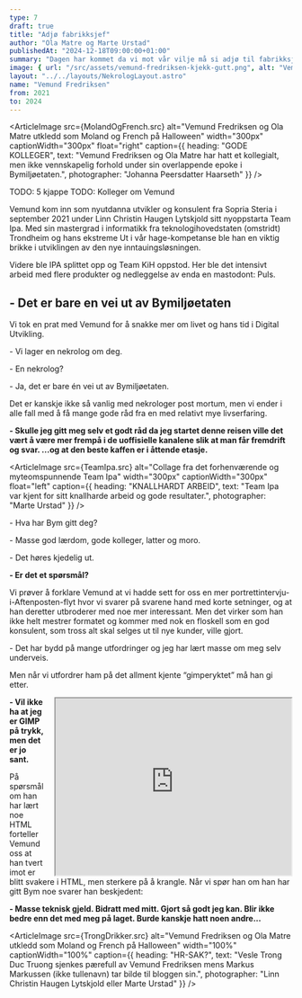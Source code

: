 ```yaml
---
type: 7
draft: true
title: "Adjø fabrikksjef"
author: "Ola Matre og Marte Urstad"
publishedAt: "2024-12-18T09:00:00+01:00"
summary: "Dagen har kommet da vi mot vår vilje må si adjø til fabrikksjef Vemund Fredriksen. Han skal videre på sitt eventyr som backendutvikler, og forlater oss etter to fantastiske år sammen. To år fulle av glede, tårer, kaffe og litt utvikling."
image: { url: "/src/assets/vemund-fredriksen-kjekk-gutt.png", alt: "Vemund Fredriksen underveis i hans maraton i Valencia", height: "500px" }
layout: "../../layouts/NekrologLayout.astro"
name: "Vemund Fredriksen"
from: 2021
to: 2024
---
```


<ArticleImage src={MolandOgFrench.src} alt="Vemund Fredriksen og Ola Matre utkledd som Moland og French på Halloween" width="300px" captionWidth="300px" float="right" caption={{
  heading: "GODE KOLLEGER",
  text: "Vemund Fredriksen og Ola Matre har hatt et kollegialt, men ikke vennskapelig forhold under sin overlappende epoke i Bymiljøetaten.",
  photographer: "Johanna Peersdatter Haarseth"
}} />

TODO: 5 kjappe
TODO: Kolleger om Vemund

Vemund kom inn som nyutdanna utvikler og konsulent fra Sopria Steria i september 2021 under Linn Christin Haugen Lytskjold sitt nyoppstarta Team Ipa. Med sin mastergrad i informatikk fra teknologihovedstaten (omstridt) Trondheim og hans ekstreme Ut i vår hage-kompetanse ble han en viktig brikke i utviklingen av den nye inntauingsløsningen.

Videre ble IPA splittet opp og Team KiH oppstod. Her ble det intensivt arbeid med flere produkter og nedleggelse av enda en mastodont: Puls.

## - Det er bare en vei ut av Bymiljøetaten

Vi tok en prat med Vemund for å snakke mer om livet og hans tid i Digital Utvikling.

\- Vi lager en nekrolog om deg.

\- En nekrolog?

\- Ja, det er bare én vei ut av Bymiljøetaten.

Det er kanskje ikke så vanlig med nekrologer post mortum, men vi ender i alle fall med å få mange gode råd fra en med relativt mye livserfaring.

**- Skulle jeg gitt meg selv et godt råd da jeg startet denne reisen ville det vært å være mer frempå i de uoffisielle kanalene slik at man får fremdrift og svar. ...og at den beste kaffen er i åttende etasje.**

<ArticleImage src={TeamIpa.src} alt="Collage fra det forhenværende og myteomspunnende Team Ipa" width="300px" captionWidth="300px" float="left" caption={{
  heading: "KNALLHARDT ARBEID",
  text: "Team Ipa var kjent for sitt knallharde arbeid og gode resultater.",
  photographer: "Marte Urstad"
}} />

\- Hva har Bym gitt deg?

\- Masse god lærdom, gode kolleger, latter og moro.

\- Det høres kjedelig ut.

**- Er det et spørsmål?**

Vi prøver å forklare Vemund at vi hadde sett for oss en mer portrettintervju-i-Aftenposten-flyt hvor vi svarer på svarene hand med korte setninger, og at han deretter utbroderer med noe mer interessant. Men det virker som han ikke helt mestrer formatet og kommer med nok en floskell som en god konsulent, som tross alt skal selges ut til nye kunder, ville gjort.

\- Det har bydd på mange utfordringer og jeg har lært masse om meg selv underveis.

Men når vi utfordrer ham på det allment kjente “gimperyktet” må han gi etter.

 <iframe width="420" height="315" style="float:right;margin-left:1rem"
src="https://www.youtube.com/embed/rvlLibeTfrQ">
</iframe> 

**- Vil ikke ha at jeg er GIMP på trykk, men det er jo sant.**

På spørsmål om han har lært noe HTML forteller Vemund oss at han tvert imot er blitt svakere i HTML, men sterkere på å krangle. Når vi spør han om han har gitt Bym noe svarer han beskjedent:

**- Masse teknisk gjeld. Bidratt med mitt. Gjort så godt jeg kan. Blir ikke bedre enn det med meg på laget. Burde kanskje hatt noen andre...**

<ArticleImage src={TrongDrikker.src} alt="Vemund Fredriksen og Ola Matre utkledd som Moland og French på Halloween" width="100%" captionWidth="100%" caption={{
  heading: "HR-SAK?",
  text: "Vesle Trong Duc Truong sjenkes pærefull av Vemund Fredriksen mens Markus Markussen (ikke tullenavn) tar bilde til bloggen sin.",
  photographer: "Linn Christin Haugen Lytskjold eller Marte Urstad"
}} />
